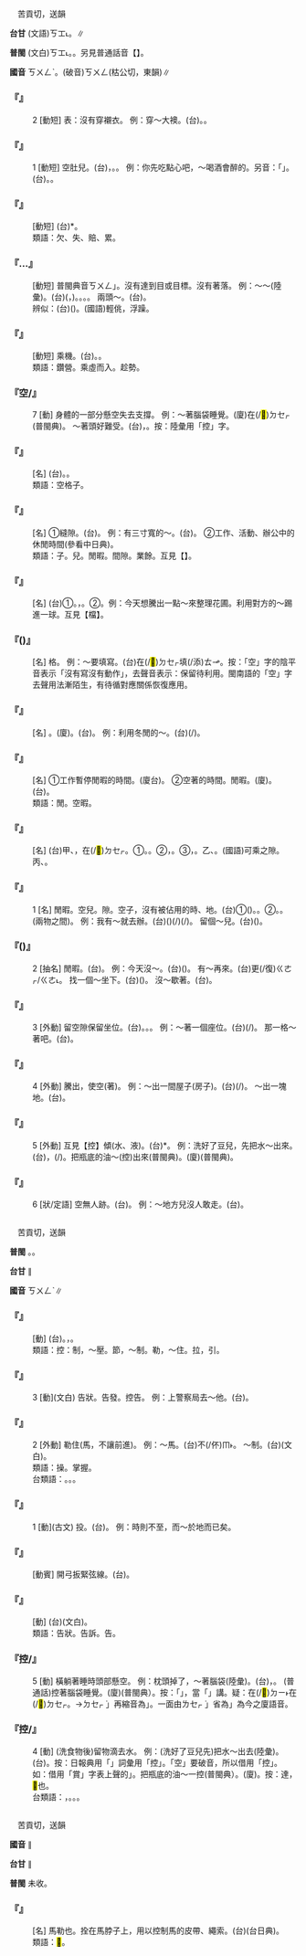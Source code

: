 
=={{ruby|空|ㄎㄨㄥˋ}}==

　苦貢切，送韻

'''台甘''' (文語)<rt>ㄎㆲ˪</rt>。{{ruby|(語)|ㄎㄤ˪}}∥

'''普閩''' (文白)<rt>ㄎㆲ˪</rt>。{{ruby|(語)|ㄎㄤ˪}}。另見普通話音【{{ruby|空|ㄎㄨㄥ}}】。

'''國音''' <rt>ㄎㄨㄥˋ</rt>。(破音)<rt>ㄎㄨㄥ</rt>(枯公切，東韻)∥

    

==='''『{{ruby|空|ㄎㄨㄥˋ}}{{ruby|心|ㄒㄧㄣ}}{{ruby|兒|ㄦ}}』'''===
:2  [動短] 表：沒有穿襯衣。 例：穿～大襖。(台){{ruby|無|ㆠㄜˊ}}{{ruby|穿|ㄑㄧㄥ˫}}{{ruby|內|ㄌㄞ˫}}{{ruby|底|ㄉㄨㆤˋ/ㄉㆤˋ}}{{ruby|衫|ㄙㆩ}}{{ruby|乾|ㄍㄢ}}{{ruby|焦|ㄉㄚ}}{{ruby|穿|ㄑㄧㄥ˫}}{{ruby|外|ㆣㄨㄚ˫}}{{ruby|套|ㄊㄜ˪}}。{{ruby|穿|ㄑㄧㄥ˫}}{{ruby|空|ㄎㄤ}}{{ruby|殼|ㄎㄚㆶ}}{{ruby|棉|ㄇㄧˊ}}{{ruby|裘|ㄏㄧㄨˊ}}。
    

==='''『{{ruby|空|ㄎㄨㄥˋ}}{{ruby|心|ㄒㄧㄣ}}{{ruby|兒|ㄦ}}』'''===
:1  [動短] 空肚兒。(台){{ruby|空|ㄎㄤ}}{{ruby|心|ㄒㄧㆬ}}，{{ruby|無|ㆠㄜˊ}}{{ruby|食|ㄐㄧㄚㆷ ͘}}{{ruby|物|ㄇㆭㆷ ͘/ㄇㄧㆷ ͘}}。{{ruby|空|ㄎㄤ}}{{ruby|腹|ㄅㄚㆶ}}。 例：你先吃點心吧，～喝酒會醉的。另音：「{{ruby|空|ㄎㄨㄥ}}{{ruby|心|ㄒㄧㄣ}}」。(台){{ruby|空|ㄎㄤ}}{{ruby|殼|ㄎㄚㆶ}}。{{ruby|空|ㄎㄤ}}{{ruby|虛|ㄏㄧ}}。
    

==='''『{{ruby|虧|ㄎㄨㄟ}}{{ruby|空|ㄎㄨㄥˋ}}』'''===
: [動短] (台){{ruby|經|ㄍㄧㄥ}}{{ruby|營|ㄧㄥˊ}}{{ruby|失|ㄒㄧㆴ}}{{ruby|利|ㄌㄧ˫}}{{ruby|以|ㄧˋ}}{{ruby|致|ㄉㄧ˪}}{{ruby|耗|ㄏㄜ˪}}*{{ruby|/|ㄏㆧ˪}}{{ruby|費|ㄏㄨㄧ˪}}{{ruby|資|ㄗㄨ}}{{ruby|本|ㄅㄨㄣˋ}}。
:類語：欠、失、賠、累。
:
    

==='''『{{ruby|落|ㄌㄨㄛˋ}}…{{ruby|空|ㄎㄨㄥˋ}}』'''===
: [動短] 普閩典音{{ruby|「|ㄌㄨㄛˋ}}<rt>ㄎㄨㄥ</rt>」。沒有達到目{{ruby|的|ㄉㄧˋ}}或目標。沒有著落。 例：～{{ruby|了|ㄌㄜ}}～{{ruby|了|ㄌㄜ}}(陸彙)。(台){{ruby|無|ㆠㄜˊ}}{{ruby|津|ㄉㄧㄣ}}{{ruby|去|ㄎㄧ˪}}({{ruby|白|ㄅㆤㆷ ͘}}{{ruby|做|ㄗㄨㆤ˪/ㄗㄜ˪}}，{{ruby|徒|ㄉㆦˊ}}{{ruby|勞|ㄌㄜˊ}}{{ruby|無|ㆠㄜˊ}}{{ruby|益|ㄧㆤㆶ}})。{{ruby|無|ㆠㄜˊ}}{{ruby|望|ㆠㄤ˫}}{{ruby|去|ㄎㄧ˪}}。{{ruby|<mark>&#xffac0;</mark>|ㄆㄨㆷ ͘}}{{ruby|銃|ㄑㄧㄥ˪}}。{{ruby|煞|ㄙㄨㄚㆷ}}{{ruby|無|ㆠㄜˊ}}{{ruby|著|ㄉㄧㆦㆶ ͘}}{{ruby|無|ㆠㄜˊ}}{{ruby|落|ㄌㆦㆶ ͘}}{{ruby|去|ㄎㄧ˪}}。 兩頭～。(台){{ruby|雙|ㄒㄧㄤ}}{{ruby|頭|ㄊㄠˊ}}{{ruby|無|ㆠㄜˊ}}{{ruby|一|ㄐㄧㆵ ͘}}{{ruby|耦|ㄫㄠㆷ}}。
:辨似：(台){{ruby|泡|ㄆㄨㆷ}}({{ruby|凸|ㄆㆲ˪}}){{ruby|蒸|ㄑㄧㄥ˪}}。(國語)輕佻，浮躁。
:
    

==='''『{{ruby|鑽|ㄗㄨㄢ}}{{ruby|空|ㄎㄨㄥˋ}}{{ruby|子|·ㄗˇ}}』'''===
: [動短] 乘機。(台){{ruby|<mark>&#xf8fb8;</mark>|ㄋㆭ˪}}{{ruby|空|ㄎㄤ}}{{ruby|<mark>&#xf8fb8;</mark>|ㄋㆭ˪}}{{ruby|縫|ㄆㄤ˫}}。{{ruby|有|ㄨ˫}}{{ruby|縫|ㄆㄤ˫}}{{ruby|著|ㄉㄧㄜㆷ ͘}}{{ruby|<mark>&#xf8fb8;</mark>|ㄋㆭ˪}}。
:類語：鑽營。乘虛而入。趁勢。
:
:
    

==='''『空/{{ruby|控|ㄎㄨㄥˋ}}』'''===
:7  [動] 身體的一部分懸空失去支撐。 例：～著腦袋睡覺。(廈){{ruby|倒|ㄉㄜ˪}}{{ruby|頭|ㄊㄠˊ}}{{ruby|吊|ㄉㄧㄠ˪}}在(/<mark>&#xf9549;</mark>)<rt>ㄉㆤㆷ</rt>{{ruby|睏|ㄎㄨㄣ˪}}(普閩典)。 ～著頭好難受。(台){{ruby|枕|ㄐㄧㆬ˪}}{{ruby|頭|ㄊㄠˊ}}{{ruby|<mark>&#xffeac;</mark>|ㄊㄨㆵ ͘}}{{ruby|落|ㄌㄚㆶ}}{{ruby|去|·ㄎㄧ˪}}，{{ruby|頭|ㄊㄠˊ}}{{ruby|殼|ㄎㄚㆶ}}{{ruby|倒|ㄉㄜ˪}}{{ruby|吊|ㄉㄧㄠ˪}}{{ruby|真|ㄐㄧㄣ}}{{ruby|艱|ㄍㄢ}}{{ruby|苦|ㄎㆦˋ}}。按：陸彙用「控」字。
    

==='''『{{ruby|空|ㄎㄨㄥˋ}}{{ruby|白|ㄅㄞˊ}}』'''===
: [名] (台){{ruby|白|ㄅㆤㆷ ͘}}{{ruby|紙|ㄗㄨㄚˋ}}{{ruby|面|ㆠㄧㄣ˫}}{{ruby|猶|ㄧㄠˋ}}{{ruby|未|ㆠㄨㆤ˫/ㆠㆤ˫}}{{ruby|寫|ㄒㄧㄚˋ}}{{ruby|字|ㆢㄧ˫/ㄌㄧ˫}}{{ruby|<mark>&#xf9861;</mark>|ㄌㄤ˪}}{{ruby|空|ㄎㄤ}}{{ruby|空|ㄎㄤ}}{{ruby|丌|ㆤ}}{{ruby|所|ㄙㆦˋ}}{{ruby|在|ㄗㄞ˫}}。{{ruby|空|ㄎㄤ˪}}{{ruby|白|ㄅㆤㆷ ͘}}。
:類語：空格子。
:
    

==='''『{{ruby|空|ㄎㄨㄥˋ}}{{ruby|當|ㄉㄤ}}』'''===
: [名] ①縫隙。(台){{ruby|縫|ㄆㄤ˫}}。 例：有三寸寬的～。(台){{ruby|有|ㄨ˫}}{{ruby|三|ㄙㆩ}}{{ruby|寸|ㄘㄨㄣ˪}}{{ruby|寬|ㄎㄨㆩ˪}}{{ruby|丌|ㆤ}}{{ruby|縫|ㄆㄤ˫}}。 ②工作、活動、辦公中的休閒時間(參看中日典)。
:類語：{{ruby|空|ㄎㄨㄥˋ}}子。{{ruby|空|ㄎㄨㄥˋ}}兒。閒暇。間隙。業餘。互見【{{ruby|空|ㄎㄨㄥ}}{{ruby|檔|ㄉㄤˇ}}】。
:
    

==='''『{{ruby|空|ㄎㄨㄥˋ}}{{ruby|檔|ㄉㄤˋ}}』'''===
: [名] (台)①{{ruby|一|ㄐㄧㆵ ͘}}{{ruby|個|ㆤˊ}}{{ruby|節|ㄐㄧㄚㆵ}}{{ruby|目|ㆠㆦㆶ ͘}}{{ruby|合|ㄍㄚㆴ}}{{ruby|另|ㄌㄧㄥ˫}}{{ruby|一|ㄐㄧㆵ ͘}}{{ruby|個|ㆤˊ}}{{ruby|節|ㄐㄧㄚㆵ}}{{ruby|目|ㆠㆦㆶ ͘}}{{ruby|隔|ㄍㆤㆷ}}{{ruby|離|ㄌㄧ˫}}{{ruby|丌|ㆤ}}{{ruby|時|ㄒㄧˊ}}{{ruby|間|ㄍㄢ}}。{{ruby|<mark>&#xf9861;</mark>|ㄌㄤ˪}}{{ruby|縫|ㄆㄤ˫}}，{{ruby|停|ㄊㄧㄥˊ}}{{ruby|止|ㄐㄧˋ}}{{ruby|動|ㄉㆲ˫}}{{ruby|作|ㄗㆦㆶ}}。②{{ruby|有|ㄨ˫}}{{ruby|閒|ㄧㄥˊ}}{{ruby|免|ㆠㄧㄢˋ}}{{ruby|做|ㄗㄨㆤ˪/ㄗㄜ˪}}{{ruby|事|ㄙㄨ˫}}{{ruby|丌|ㆤ}}{{ruby|時|ㄒㄧˊ}}{{ruby|間|ㄍㄢ}}。例：今天想騰出一點～來整理花圃。利用對方的～踢進一球。互見【{{ruby|空|ㄎㄨㄥ}}檔】。
    

==='''『{{ruby|空|ㄎㄨㄥˋ}}{{ruby|格|ㄍㄜˊ}}({{ruby|子|·ㄗˇ}})』'''===
: [名] {{ruby|空|ㄎㄤ}}格。 例：～要填寫。(台){{ruby|表|ㄅㄧㄜˋ}}{{ruby|格|ㄍㆤㆷ}}{{ruby|內|ㄌㄞ˫}}{{ruby|無|ㆠㄜˊ}}{{ruby|印|ㄧㄣ˪}}{{ruby|字|ㆢㄧ˫/ㄌㄧ˫}}{{ruby|留|ㄌㄠˊ}}在(/<mark>&#xf9549;</mark>)<rt>ㄉㆤㆷ</rt>{{ruby|<mark>&#xffa49;</mark>|ㆠㆤㆷ/ㆠㄨㆤㆷ}}{{ruby|付|ㄏㆦ˫}}{{ruby|人|ㄌㄤˊ}}填(/添)<rt>ㄊㆪ</rt>{{ruby|丌|ㆤ}}{{ruby|空|ㄎㄤ˪}}{{ruby|白|ㄅㆤㆷ ͘}}。按：「空」字的陰平音表示「沒有寫沒有動作」，去聲音表示：保留待利用。閩南語的「空」字去聲用法漸陌生，有待循對應關係恢復應用。
    

==='''『{{ruby|空|ㄎㄨㄥˋ}}{{ruby|隙|ㄒㄧˋ}}』'''===
: [名] {{ruby|空|ㄎㄨㄥˋ}}{{ruby|檔|ㄉㄤˋ}}。(廈){{ruby|空|ㄎㄤ}}{{ruby|隙|ㄎㄧㄚㆷ}}。(台){{ruby|<mark>&#xf9861;</mark>|ㄌㄤ˪}}{{ruby|縫|ㄆㄤ˫}}。 例：利用冬閒的～。(台){{ruby|利|ㄌㄧ˫}}{{ruby|用|ㄧㆲ˫}}{{ruby|冬|ㄉㄤ}}{{ruby|天|ㄊㆪ}}{{ruby|較|ㄎㄚㆷ}}{{ruby|有|ㄨ˫}}{{ruby|閒|ㄧㄥˊ}}{{ruby|工|ㄍㄤ}}(/{{ruby|<mark>&#xf9861;</mark>|ㄌㄤ˪}}{{ruby|縫|ㄆㄤ˫}}){{ruby|丌|ㆤ}}{{ruby|時|ㄒㄧˊ}}{{ruby|間|ㄍㄢ}}。
    

==='''『{{ruby|空|ㄎㄨㄥˋ}}{{ruby|閒|ㄒㄧㄢˊ}}』'''===
: [名] ①工作暫停閒暇的時間。(廈台){{ruby|閒|ㄧㄥˊ}}{{ruby|工|ㄍㄤ}}。 ②空著的時間。閒暇。(廈){{ruby|閒|ㄧㄥˊ}}。(台){{ruby|閒|ㄧㄥˊ}}{{ruby|工|ㄍㄤ}}。
:類語：閒{{ruby|空|ㄎㄨㄥˋ}}。空暇。
:
    

==='''『{{ruby|空|ㄎㄨㄥˋ}}{{ruby|子|·ㄗˇ}}』'''===
: [名] (台)甲、{{ruby|無|ㆠㄜˊ}}{{ruby|囥|ㄎㆭ˪}}{{ruby|物|ㄇㄧㆷ ͘/ㄇㆭㆷ ͘}}，{{ruby|無|ㆠㄜˊ}}在(/<mark>&#xf9549;</mark>)<rt>ㄉㆤㆷ</rt>{{ruby|用|ㄧㆲ˫/ㄧㄥ˫}}{{ruby|丌|ㆤ}}{{ruby|所|ㄙㆦˋ}}{{ruby|在|ㄗㄞ˫}}。①{{ruby|空|ㄎㄤ˪}}{{ruby|地|ㄉㄨㆤ˫/ㄉㆤ˫}}。{{ruby|桌|ㄉㄜㆷ}}{{ruby|面|ㆠㄧㄣ˫}}{{ruby|無|ㆠㄜˊ}}{{ruby|囥|ㄎㆭ˪}}{{ruby|物|ㄇㄧㆷ ͘/ㄇㆭㆷ ͘}}{{ruby|丌|ㆤ}}{{ruby|所|ㄙㆦˋ}}{{ruby|在|ㄗㄞ˫}}。②{{ruby|縫|ㄆㄤ˫}}，{{ruby|兩|ㄋㆭ˫}}{{ruby|項|ㄏㄤ˫}}{{ruby|物|ㄇㄧㆷ ͘/ㄇㆭㆷ ͘}}{{ruby|丌|ㆤ}}{{ruby|中|ㄉㄧㆲ}}{{ruby|間|ㄍㄢ}}。③{{ruby|閒|ㄧㄥˊ}}，{{ruby|<mark>&#xf9861;</mark>|ㄌㄤ˪}}{{ruby|縫|ㄆㄤ˫}}。乙、{{ruby|空|ㄎㄤ}}{{ruby|縫|ㄆㄤ˫}}。(國語)可乘之隙。丙、{{ruby|負|ㄏㄨ˫}}{{ruby|債|ㄗㆤ˪}}。
    

==='''『{{ruby|空|ㄎㄨㄥˋ}}』'''===
:1  [名] 閒暇。空兒。{{ruby|間|ㄐㄧㄢˋ}}隙。空子，沒有被佔用的時、地。(台)①{{ruby|有|ㄨ˫}}{{ruby|閒|ㄧㄥˊ}}({{ruby|工|ㄍㄤ}}){{ruby|丌|ㆤ}}{{ruby|時|ㄒㄧˊ}}{{ruby|間|ㄍㄢ}}。{{ruby|閒|ㄧㄥˊ}}。②{{ruby|空|ㄎㄤ}}{{ruby|位|ㄨㄧ˫}}。{{ruby|無|ㆠㄜˊ}}{{ruby|囥|ㄎㆭ˪}}{{ruby|物|ㄇㄧㆷ ͘/ㄇㆭㆷ ͘}}{{ruby|丌|ㆤ}}{{ruby|所|ㄙㆦˋ}}{{ruby|在|ㄗㄞ˫}}。{{ruby|縫|ㄆㄤ˫}}(兩物之間)。 例：我有～就去辦。(台){{ruby|我|ㆣㄨㄚˋ}}{{ruby|若|ㄋㄚ˫}}{{ruby|有|ㄨ˫}}{{ruby|閒|ㄧㄥˊ}}({{ruby|工|ㄍㄤ}}){{ruby|著|ㄉㄧㄜㆷ}}(/{{ruby|都|ㄉㄜ˫}}){{ruby|會|ㄨㆤ˫/ㆤ˫}}{{ruby|去|ㄎㄧ˪}}{{ruby|辦|ㄅㄢ˫}}(/{{ruby|創|ㄘㆲ˪}})。 留個～兒。(台){{ruby|留|ㄌㄠˊ}}{{ruby|一|ㄐㄧㆵ ͘}}{{ruby|個|ㆤˊ}}{{ruby|位|ㄨㄧ˫}}({{ruby|縫|ㄆㄤ˫}})。
    

==='''『{{ruby|空|ㄎㄨㄥˋ}}({{ruby|兒|ㄦ}})』'''===
:2  [抽名] 閒暇。(台){{ruby|閒|ㄧㄥˊ}}{{ruby|工|ㄍㄤ}}。 例：今天沒～。(台){{ruby|今|ㄍㄧㄣ}}{{ruby|仔|ㄚ}}{{ruby|日|ㆢㄧㆵ ͘/ㄌㄧㆵ ͘}}{{ruby|無|ㆠㄜˊ}}{{ruby|閒|ㄧㄥˊ}}({{ruby|工|ㄍㄤ}})。 有～再來。(台){{ruby|有|ㄨ˫}}{{ruby|閒|ㄧㄥˊ}}{{ruby|即|ㄐㄧㄚㆷ}}更(/復)<rt>ㄍㄜㆷ/ㄍㄜ˪</rt>{{ruby|來|ㄌㄞˊ}}。 找一個～坐下。(台){{ruby|尋|ㄘㄨㆤ˫/ㄘㆤ˫}}{{ruby|一|ㄐㄧㆵ ͘}}{{ruby|個|ㆤˊ}}({{ruby|空|ㄎㄤ}}){{ruby|位|ㄨㄧ˫}}{{ruby|坐|ㄗㄜ˫/ㄗㆤ˫}}{{ruby|落|ㄌㄜㆷ ͘}}{{ruby|去|·ㄎㄧ˪}}。 沒～歇著。(台){{ruby|無|ㆠㄜˊ}}{{ruby|閒|ㄧㄥˊ}}{{ruby|通|ㄊㄤ}}{{ruby|歇|ㄏㄧㄜㆷ}}{{ruby|困|ㄎㄨㄣ˪}}。
    

==='''『{{ruby|空|ㄎㄨㄥˋ}}』'''===
:3  [外動] 留空隙保留坐位。(台){{ruby|<mark>&#xf9861;</mark>|ㄌㄤ˪}}{{ruby|空|ㄎㄤ}}。{{ruby|<mark>&#xf9861;</mark>|ㄌㄤ˪}}{{ruby|縫|ㄆㄤ˫}}。{{ruby|<mark>&#xf9861;</mark>|ㄌㄤ˪}}{{ruby|咧|ㄌㆤ˪}}。 例：～著一個座位。(台){{ruby|留|ㄌㄠˊ}}(/{{ruby|<mark>&#xf9861;</mark>|ㄌㄤ˪}}){{ruby|一|ㄐㄧㆵ ͘}}{{ruby|個|ㆤˊ}}{{ruby|座|ㄗㆤ˫}}{{ruby|位|ㄨㄧ˫}}。 那一格～著吧。(台){{ruby|<mark>&#xf8fbe;</mark>|ㄏㄧㆵ}}{{ruby|格|ㄍㆤㆷ ͘}}{{ruby|且|ㄑㄧㆩˋ}}{{ruby|<mark>&#xf9861;</mark>|ㄌㄤ˪}}{{ruby|咧|ㄌㆤ˪}}。
    

==='''『{{ruby|空|ㄎㄨㄥˋ}}』'''===
:4  [外動] 騰出，使空(著)。 例：～出一間屋子(房子)。(台){{ruby|摒|ㄅㄧㆩ˪}}{{ruby|一|ㄐㄧㆵ ͘}}{{ruby|間|ㄍㄧㄥ}}{{ruby|房|ㄅㄤˊ}}{{ruby|間|ㄍㄧㄥ}}(/{{ruby|厝|ㄘㄨ˪}}){{ruby|出|ㄘㄨㆵ}}{{ruby|來|·ㄌㄞˊ}}。 ～出一塊地。(台){{ruby|清|ㄑㄧㄥ}}{{ruby|出|ㄘㄨㆵ}}{{ruby|一|ㄐㄧㆵ ͘}}{{ruby|塊|ㄉㆤ˪}}{{ruby|地|ㄉㄨㆤ˫/ㄉㆤ˫}}。
    

==='''『{{ruby|空|ㄎㄨㄥˋ}}』'''===
:5  [外動] 互見【控】傾{{ruby|倒|ㄉㄠˋ}}(水、液)。(台){{ruby|垽|ㄍㄧㄣˊ}}*{{ruby|水|ㄗㄨㄧˋ}}。 例：洗好了豆兒，先把水～出來。(台){{ruby|豆|ㄉㄠ˫}}{{ruby|仔|ㄚ}}{{ruby|洗|ㄙㄨㆤˋ/ㄙㆤˋ}}{{ruby|好|ㄏㄜˋ}}，{{ruby|水|ㄗㄨㄧˋ}}{{ruby|著|ㄉㄧㄜㆷ}}(/{{ruby|都|ㄉㄜ˫}}){{ruby|先|ㄒㄧㄥ}}{{ruby|垽|ㄍㄧㄣˊ}}{{ruby|出|ㄘㄨㆵ}}{{ruby|來|·ㄌㄞˊ}}{{ruby|<mark>&#xf90f6;</mark>|ㄏㆪ˪}}{{ruby|<mark>&#xffa58;</mark>|ㄙㄚㆶ}}。把瓶底的油～(控)出來(普閩典)。(廈){{ruby|將|ㄐㄧㆲ}}{{ruby|瓶|ㄅㄢˊ}}{{ruby|底|ㄉㄨㆤˋ/ㄉㆤˋ}}{{ruby|丌|ㆤ}}{{ruby|油|ㄧㄨˊ}}{{ruby|<mark>&#xffa6a;</mark>|ㄉㄚㆵ ͘/ㄊㄚㆵ ͘}}{{ruby|一|ㄐㄧㆵ ͘}}{{ruby|下|·ㆤ˫}}(普閩典)。
    

==='''『{{ruby|空|ㄎㄨㄥˋ}}』'''===
:6  [狀/定語] 空無人跡。(台){{ruby|偏|ㄆㄧㄢ}}{{ruby|僻|ㄆㄧㄚㆷ}}{{ruby|無|ㆠㄜˊ}}{{ruby|人|ㄌㄤˊ}}。 例：～地方兒沒人敢走。(台){{ruby|稀|ㄏㄧ}}{{ruby|微|ㆠㄧˊ}}{{ruby|丌|ㆤ}}{{ruby|空|ㄎㄤ˪}}{{ruby|地|ㄉㄨㆤ˫/ㄉㆤ˫}}{{ruby|仔|ㄚ}}{{ruby|無|ㆠㄜˊ}}{{ruby|人|ㄌㄤˊ}}{{ruby|敢|ㄍㆩˋ}}{{ruby|行|ㄍㄧㆩˊ}}。
    

=={{ruby|控|ㄎㄨㄥˋ}}==

　苦貢切，送韻

'''普閩''' {{ruby|(文)|ㄎㆲ˪}}。{{ruby|(白)|ㄎㄤ˪}}。

'''台甘''' {{ruby|(文)|ㄎㆲ˪}}∥

'''國音''' <rt>ㄎㄨㄥˋ</rt>∥

    

==='''『{{ruby|控|ㄎㄨㄥˋ}}{{ruby|制|ㄓˋ}}』'''===
: [動] (台){{ruby|控|ㄎㆲ˪}}{{ruby|制|ㄗㆤ˪}}。{{ruby|佔|ㄐㄧㆰ˪}}{{ruby|勢|ㄙㆤ˪}}{{ruby|力|ㄌㄧㆤㆶ ͘}}，{{ruby|操|ㄘㄜ}}{{ruby|縱|ㄑㄧㆲ˪}}{{ruby|付|ㄏㆦ˫}}{{ruby|人|ㄌㄤˊ}}{{ruby|<mark>&#xffa45;</mark>|ㆠㆤ˫/ㆠㄨㆤ˫}}{{ruby|得|ㄉㄧㆵ}}{{ruby|離|ㄌㄧ˫}}{{ruby|開|ㄎㄨㄧ}}{{ruby|伊|ㄧ}}{{ruby|丌|ㆤ}}{{ruby|掌|ㄐㄧㄤˋ}}{{ruby|握|ㄚㆶ}}。
:類語：控：制，～壓。節，～制。勒，～住。拉，引。
:
    

==='''『{{ruby|控|ㄎㄨㄥˋ}}』'''===
:3  [動](文白) 告狀。告發。控告。 例：上警察局去～他。(台){{ruby|去|ㄎㄧ˪}}{{ruby|警|ㄍㄧㄥ˪}}{{ruby|察|ㄘㄚㆵ}}{{ruby|局|ㄍㄧㆦㆶ ͘}}{{ruby|告|ㄍㄜ˪}}{{ruby|伊|·ㄧ}}。
    

==='''『{{ruby|控|ㄎㄨㄥˋ}}』'''===
:2  [外動] 勒住(馬，不讓前進)。 例：～馬。(台){{ruby|<mark>&#xffcb0;</mark>|ㄌㄧㄥˊ}}{{ruby|馬|ㆠㆤˋ}}{{ruby|索|ㄙㄜㆷ}}不(/伓)<rt>ㆬ˫</rt>{{ruby|付|ㄏㆦ˫}}{{ruby|伊|ㄧ}}{{ruby|行|ㄍㄧㆩˊ}}{{ruby|進|ㄐㄧㄣ˪}}{{ruby|前|ㄐㄧㄥˊ}}。 ～制。(台){{ruby|控|ㄎㆲ˪}}{{ruby|制|ㄗㆤ˪}}(文白)。
:類語：操{{ruby|縱|ㄗㄨㄥˋ}}。掌握。
:
:台類語：{{ruby|掠|ㄌㄧㄚㆷ ͘}}。{{ruby|挽|ㆠㄢˋ}}。{{ruby|<mark>&#xffca6;</mark>|ㄎㄧㄨˋ}}。
:
    

==='''『{{ruby|控|ㄎㄨㄥˋ}}』'''===
:1  [動](古文) 投。(台){{ruby|掞|ㄉㄢ˪}}{{ruby|<mark>&#xf90f6;</mark>|ㄏㆪ˪}}{{ruby|<mark>&#xffa58;</mark>|ㄙㄚㆶ}}。 例：時則不至，而～於地而已矣。
    

==='''『{{ruby|控|ㄎㄨㄥˋ}}{{ruby|弦|ㄒㄧㄢˊ}}』'''===
: [動賓] 開弓扳緊弦線。(台){{ruby|控|ㄎㆲ˪}}{{ruby|弦|ㄏㄧㄢˊ}}。
    

==='''『{{ruby|控|ㄎㄨㄥˋ}}{{ruby|告|ㄍㄠˋ}}』'''===
: [動] (台){{ruby|控|ㄎㆲ˪}}{{ruby|告|ㄍㄜ˪}}(文白)。
:類語：告狀。告訴。告。
:
    

==='''『控/{{ruby|空|ㄎㄨㄥˋ}}』'''===
:5  [動] 橫躺著睡時頭部懸空。 例：枕頭掉了，～著腦袋(陸彙)。(台){{ruby|枕|ㄐㄧㆬˋ}}{{ruby|頭|ㄊㄠˊ}}{{ruby|落|ㄌㄚㆶ}}{{ruby|去|ㄎㄧ˪}}，{{ruby|頭|ㄊㄠˊ}}{{ruby|殼|ㄎㄚㆶ}}{{ruby|倒|ㄉㄜˋ}}{{ruby|頭|ㄊㄠˊ}}{{ruby|吊|ㄉㄧㄠ˪}}。 (普通話)控著腦袋睡覺。(廈){{ruby|倒|ㄉㄜˋ}}{{ruby|頭|ㄊㄠˊ}}{{ruby|吊|ㄉㄧㄠ˪}}{{ruby|咧|ㄌㆤ˪}}{{ruby|睏|ㄎㄨㄣ˪}}(普閩典）。按：「{{ruby|咧|ㄌㆤㆷ}}」，當「{{ruby|在|ㄗㄞ˫}}」講。疑：在(/<mark>&#xf9853;</mark>)<rt>ㄉㄧ˫</rt>在(/<mark>&#xf9549;</mark>)<rt>ㄉㆤㆷ</rt>。→{{ruby|「|ㄉㄧ˫}}<rt>ㄉㆤㆷ ͘</rt>」再縮音為{{ruby|「|ㄉㆤㆷ ͘}}」。一面由{{ruby|「|ㄉㄧ˫}}<rt>ㄌㆤㆷ ͘</rt>」省為{{ruby|「|ㄌㆤㆷ ͘}}」為今之廈語音。
    

==='''『控/{{ruby|空|ㄎㄨㄥˋ}}』'''===
:4  [動] (洗食物後)留物滴去水。 例：(洗好了豆兒先)把水～出去(陸彙)。(台){{ruby|水|ㄗㄨㄧˋ}}{{ruby|遏|ㄚㆵ}}{{ruby|付|ㄏㆦ˫}}{{ruby|乾|ㄉㄚ}}。按：日報典用「{{ruby|空|ㄎㄨㄥˋ}}」詞彙用「控」。「空」要破音，所以借用「控」。如：借用「賞」字表上聲的{{ruby|「|ㄕㄤˇ}}」。把瓶底的油～一控(普閩典）。(廈){{ruby|將|ㄐㄧㆲ}}{{ruby|瓶|ㄅㄢˊ}}{{ruby|底|ㄉㄨㆤˋ/ㄉㆤˋ}}{{ruby|丌|ㆤ}}{{ruby|油|ㄧㄨˊ}}{{ruby|達|ㄉㄚㆵ ͘/ㄊㄚㆵ ͘}}{{ruby|一|ㄐㄧㆵ ͘}}{{ruby|下|·ㆤ˫}}。按：達，<mark>&#xffa6a;</mark>也。
:台類語：{{ruby|滴|ㄉㄧㆷ}}，{{ruby|滴|ㄉㄧㆷ}}{{ruby|乾|ㄉㄚ}}。{{ruby|渧|ㄉㆤ˪}}。{{ruby|垽|ㄍㄧㄣˊ}}。
:
    

=={{ruby|鞚|ㄎㄨㄥˋ}}==

　苦貢切，送韻

'''國音''' {{ruby|(文)|ㄎㄨㄥˋ}}∥

'''台甘''' {{ruby|(文)|ㄎㆲ˪}}∥

'''普閩''' 未收。

    

==='''『{{ruby|鞚|ㄎㄨㄥˋ}}』'''===
: [名] 馬勒也。拴在馬脖子上，用以控制馬的皮帶、繩索。(台){{ruby|馬|ㆠㆤˋ}}{{ruby|勒|ㄌㄧㆤㆶ}}{{ruby|索|ㄙㄜㆷ}}(台日典)。
:類語：<mark>&#xffded;</mark>。
:
:
    
